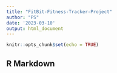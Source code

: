 ```yaml
---
title: "FitBit-Fitness-Tracker-Project"
author: "PS"
date: '2023-03-10'
output: html_document
---
```


```r
knitr::opts_chunk$set(echo = TRUE)
```

## R Markdown
